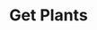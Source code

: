 ---
title: "Get Plants"
openapi: "GET /plants"
'og:image': "https://pub-65a21cc36ad74a3298bb862f1cb3c2d7.r2.dev/assets/assets/preview-card.png"
---